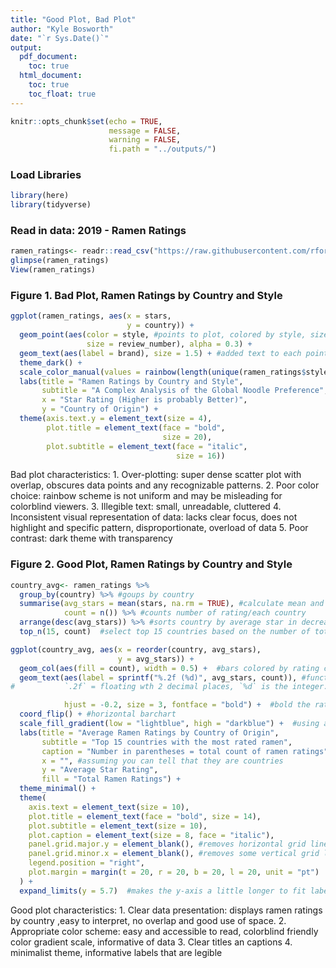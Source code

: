```yaml
---
title: "Good Plot, Bad Plot"
author: "Kyle Bosworth"
date: "`r Sys.Date()`"
output:
  pdf_document:
    toc: true
  html_document:
    toc: true
    toc_float: true
---
```


```r
knitr::opts_chunk$set(echo = TRUE,
                      message = FALSE,
                      warning = FALSE,
                      fi.path = "../outputs/")
```


### Load Libraries
```r
library(here)
library(tidyverse)
```

### Read in data: 2019 - Ramen Ratings
```r
ramen_ratings<- readr::read_csv("https://raw.githubusercontent.com/rfordatascience/tidytuesday/master/data/2019/2019-06-04/ramen_ratings.csv")
glimpse(ramen_ratings)
View(ramen_ratings)
```
### Figure 1. Bad Plot, Ramen Ratings by Country and Style
```r
ggplot(ramen_ratings, aes(x = stars, 
                          y = country)) +
  geom_point(aes(color = style, #points to plot, colored by style, size based on review number, added transparency
                 size = review_number), alpha = 0.3) +
  geom_text(aes(label = brand), size = 1.5) + #added text to each point (brand names), text is tiny and kinda overlaps
  theme_dark() + 
  scale_color_manual(values = rainbow(length(unique(ramen_ratings$style)))) + #color scale is rainbow, one color for ech unique value in the style column
  labs(title = "Ramen Ratings by Country and Style",
       subtitle = "A Complex Analysis of the Global Noodle Preference",
       x = "Star Rating (Higher is probably Better)",
       y = "Country of Origin") +
  theme(axis.text.y = element_text(size = 4),
        plot.title = element_text(face = "bold", 
                                  size = 20),
        plot.subtitle = element_text(face = "italic", 
                                     size = 16))
```
Bad plot characteristics:
1. Over-plotting: super dense scatter plot with overlap, obscures data points and any recognizable patterns.
2. Poor color choice: rainbow scheme is not uniform and may be misleading for colorblind viewers.
3. Illegible text: small, unreadable, cluttered
4. Inconsistent visual representation of data: lacks clear focus, does not highlight and specific pattern, disproportionate, overload of data
5. Poor contrast: dark theme with transparency 

### Figure 2. Good Plot, Ramen Ratings by Country and Style
```r
country_avg<- ramen_ratings %>%
  group_by(country) %>% #goups by country
  summarise(avg_stars = mean(stars, na.rm = TRUE), #calculate mean and ignore the na values
            count = n()) %>% #counts number of rating/each country 
  arrange(desc(avg_stars)) %>% #sorts country by average star in decreasing order
  top_n(15, count)  #select top 15 countries based on the number of total ramen ratings thay have

ggplot(country_avg, aes(x = reorder(country, avg_stars), 
                        y = avg_stars)) +
  geom_col(aes(fill = count), width = 0.5) +  #bars colored by rating count, set a width 
  geom_text(aes(label = sprintf("%.2f (%d)", avg_stars, count)), #function for rounding the average stars to 2 decimal places and puts the rating count in parentheses in one string. 
#           `.2f` = floating wth 2 decimal places, `%d` is the integer. 

            hjust = -0.2, size = 3, fontface = "bold") +  #bold the ratings labels to make them pop out
  coord_flip() + #horizontal barchart
  scale_fill_gradient(low = "lightblue", high = "darkblue") +  #using a two-color blue gradient
  labs(title = "Average Ramen Ratings by Country of Origin",
       subtitle = "Top 15 countries with the most rated ramen",
       caption = "Number in parentheses = total count of ramen ratings",
       x = "", #assuming you can tell that they are countries
       y = "Average Star Rating",
       fill = "Total Ramen Ratings") +
  theme_minimal() +
  theme(
    axis.text = element_text(size = 10),
    plot.title = element_text(face = "bold", size = 14),
    plot.subtitle = element_text(size = 10),
    plot.caption = element_text(size = 8, face = "italic"),
    panel.grid.major.y = element_blank(), #removes horizontal grid line to make cleaner
    panel.grid.minor.x = element_blank(), #removes some vertical grid lines to make cleaner
    legend.position = "right",
    plot.margin = margin(t = 20, r = 20, b = 20, l = 20, unit = "pt")  #add margin for more space
  ) +
  expand_limits(y = 5.7)  #makes the y-axis a little longer to fit labels
```
Good plot characteristics:
1. Clear data presentation: displays ramen ratings by country ,easy to interpret, no overlap and good use of space.
2. Appropriate color scheme: easy and accessible to read, colorblind friendly color gradient scale, informative of data
3. Clear titles an captions
4. minimalist theme, informative labels that are legible 